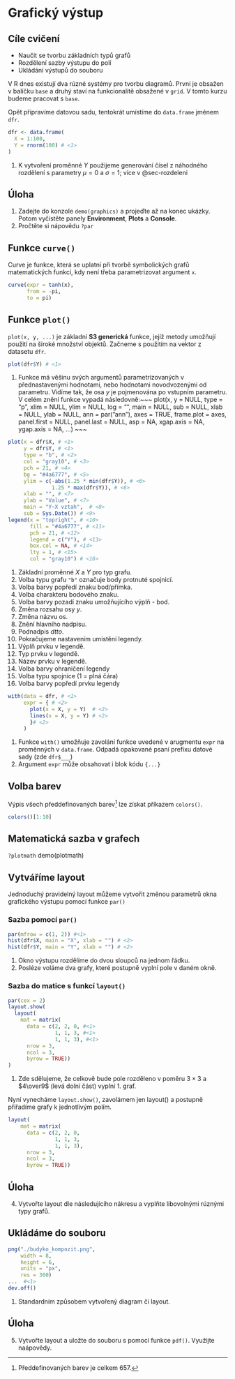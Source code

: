# Grafický výstup {#sec-grafy}

::: callout-warning
## Cíle cvičení

  - Naučit se tvorbu základních typů grafů
  - Rozdělení sazby výstupu do polí
  - Ukládání výstupů do souboru
:::

V R dnes existují dva rúzné systémy pro tvorbu diagramů. První je obsažen v balíčku
`base` a druhý staví na funkcionalitě obsažené v `grid`. V tomto kurzu budeme pracovat
s `base`.

Opět připravíme datovou sadu, tentokrát umístíme do `data.frame` jménem `dfr`.

```r
dfr <- data.frame(
  X = 1:100,
  Y = rnorm(100) # <1>
)
```
1. K vytvoření proměnné $Y$ použijeme generování čísel z náhodného rozdělení s parametry $\mu = 0$ a $\sigma = 1$; více v @sec-rozdeleni


::: callout-tip
## Úloha

  1. Zadejte do konzole `demo(graphics)` a projeďte až na konec ukázky. Potom vyčistěte
  panely **Environment**, **Plots** a **Console**. \
  2. Pročtěte si nápovědu `?par`
:::

## Funkce `curve()`

Curve je funkce, která se uplatní při tvorbě symbolických grafů matematických funkcí, kdy není třeba parametrizovat argument `x`. 

```r
curve(expr = tanh(x),
      from = -pi, 
      to = pi)
```


## Funkce `plot()`

`plot(x, y, ...)` je základní **S3 generická** funkce, jejíž metody umožňují použití na široké množství objektů.
Začneme s použitím na vektor z datasetu `dfr`.

```r
plot(dfr$Y) # <1> 
```
1. Funkce má věšinu svých argumentů parametrizovaných v přednastavenými hodnotami, nebo hodnotami novodvozenými od parametru. Vidíme tak, že osa $y$ je pojmenována po vstupním parametru. V celém znění funkce vypadá následovně:~~~
plot(x, y = NULL, type = "p",  xlim = NULL, ylim = NULL,
     log = "", main = NULL, sub = NULL, xlab = NULL, ylab = NULL,
     ann = par("ann"), axes = TRUE, frame.plot = axes,
     panel.first = NULL, panel.last = NULL, asp = NA,
     xgap.axis = NA, ygap.axis = NA,
     ...)
~~~

```r
plot(x = dfr$X, # <1>
     y = dfr$Y, # <1>
     type = "b", # <2>
     col = "gray10", # <3>
     pch = 21, # <4>
     bg = "#4a6777", # <5>
     ylim = c(-abs(1.25 * min(dfr$Y)), # <6>
              1.25 * max(dfr$Y)), # <6>
     xlab = "", # <7>
     ylab = "Value", # <7>
     main = "Y~X vztah",  # <8>
     sub = Sys.Date()) # <9>
legend(x = "topright", # <10> 
       fill = "#4a6777", # <11>
       pch = 21, # <12>
       legend = c("Y"), # <13> 
       box.col = NA, # <14>
       lty = 1, # <15>
       col = "gray10") # <16>
```
1. Základní proměnné $X$ a $Y$ pro typ grafu.
2. Volba typu grafu `"b"` označuje body protnuté spojnicí.
3. Volba barvy popředí znaku bod/přímka.
4. Volba charakteru bodového znaku.
5. Volba barvy pozadí znaku umožňujícího výplň - bod.
6. Změna rozsahu osy $y$.
7. Změna názvu os.
8. Znění hlavního nadpisu.
9. Podnadpis *dtto*.
10. Pokračujeme nastavením umístění legendy.
11. Výplň prvku v legendě.
12. Typ prvku v legendě.
13. Název prvku v legendě.
14. Volba barvy ohraničení legendy
15. Volba typu spojnice (1 = plná čára)
16. Volba barvy popředí prvku legendy



```r
with(data = dfr, # <1>
     expr = { # <2>
       plot(x = X, y = Y)  # <2>
       lines(x = X, y = Y) # <2>
       }# <2>
     ) 
```
1. Funkce `with()` umožňuje zavolání funkce uvedené v arugmentu `expr` na proměnných v `data.frame`. Odpadá opakované psaní prefixu datové sady (zde `dfr$___`)
2. Argument `expr` může obsahovat i blok kódu `{...}`

## Volba barev

Výpis všech předdefinovaných barev[^03_grafy-1] lze získat příkazem `colors()`.

[^03_grafy-1]: Předdefinovaných barev je celkem 657.

```r
colors()[1:10]
```

## Matematická sazba v grafech

`?plotmath`
demo(plotmath)

## Vytváříme layout

Jednoduchý pravidelný layout můžeme vytvořit změnou parametrů okna grafického výstupu pomocí funkce `par()`

### Sazba pomocí `par()`

```r
par(mfrow = c(1, 2)) #<1>
hist(dfr$X, main = "X", xlab = "") # <2>
hist(dfr$Y, main = "Y", xlab = "") # <2>
```
1. Okno výstupu rozdělíme do dvou sloupců na jednom řádku.
2. Posléze voláme dva grafy, které postupně vyplní pole v daném okně.

### Sazba do matice s funkcí `layout()`

```r
par(cex = 2)
layout.show(
  layout(
    mat = matrix(
      data = c(2, 2, 0, #<1>
               1, 1, 3, #<1>
               1, 1, 3), #<1>
      nrow = 3, 
      ncol = 3, 
      byrow = TRUE))
)
```
1. Zde sdělujeme, že celkově bude pole rozděleno v poměru $3\times 3$ a $4\over9$ 
(levá dolní část) vyplní 1. graf.

Nyní vynecháme `layout.show()`, zavolámem jen layout() a postupně přiřadíme grafy 
k jednotlivým polím.

```r
layout(
    mat = matrix(
      data = c(2, 2, 0,
               1, 1, 3,
               1, 1, 3), 
      nrow = 3, 
      ncol = 3, 
      byrow = TRUE))
```

::: callout-tip
## Úloha

4. Vytvořte layout dle následujícího nákresu a vyplňte libovolnými rúznými typy grafů.

:::

## Ukládáme do souboru

```r
png("./budyko_kompozit.png", 
    width = 8, 
    height = 6, 
    units = "px", 
    res = 300)
...  #<1>
dev.off()
```
1. Standardním způsobem vytvořený diagram či layout.

::: callout-tip
## Úloha

5. Vytvořte layout a uložte do souboru s pomocí funkce `pdf()`. Využijte naápovědy.
:::